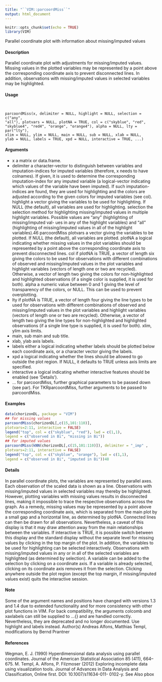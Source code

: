 ```yaml
---
title: "``VIM::parcoordMiss``"
output: html_document
---
```


```r
knitr::opts_chunk$set(echo = TRUE)
library(VIM)
```

Parallel coordinate plot with information about missing/imputed values

#### Description 

Parallel coordinate plot with adjustments for missing/imputed values. Missing values in the plotted variables may be represented by a point above the corresponding coordinate axis to prevent disconnected lines. In addition, observations with missing/imputed values in selected variables may be highlighted.

#### Usage 
<pre><code>

parcoordMiss(x, delimiter = NULL, highlight = NULL, selection = c("any",
"all"), plotvars = NULL, plotNA = TRUE, col = c("skyblue", "red",
"skyblue4", "red4", "orange", "orange4"), alpha = NULL, lty = par("lty"),
xlim = NULL, ylim = NULL, main = NULL, sub = NULL, xlab = NULL,
ylab = NULL, labels = TRUE, xpd = NULL, interactive = TRUE, ...)
</code></pre>

#### Arguments
* x a matrix or data.frame.
* delimiter a character-vector to distinguish between variables and imputation-indices for imputed variables (therefore, x needs to have colnames). If given, it is used to determine the corresponding imputation-index for any imputed variable (a
logical-vector indicating which values of the variable have been imputed). If
such imputation-indices are found, they are used for highlighting and the colors
are adjusted according to the given colors for imputed variables (see col).
highlight a vector giving the variables to be used for highlighting. If NULL (the default),
all variables are used for highlighting.
selection the selection method for highlighting missing/imputed values in multiple highlight variables. Possible values are "any" (highlighting of missing/imputed val-
ues in any of the highlight variables) and "all" (highlighting of missing/imputed
values in all of the highlight variables).46
parcoordMiss
plotvars a vector giving the variables to be plotted. If NULL (the default), all variables are plotted.
plotNA a logical indicating whether missing values in the plot variables should be represented by a point above the corresponding coordinate axis to prevent disconnected lines.
col if plotNA is TRUE, a vector of length six giving the colors to be used for observations with different combinations of observed and missing/imputed values in the plot variables and highlight variables (vectors of length one or two are recycled). Otherwise, a vector of length two giving the colors for non-highlighted
and highlighted observations (if a single color is supplied, it is used for both).
alpha a numeric value between 0 and 1 giving the level of transparency of the colors, or NULL. This can be used to prevent overplotting.
* lty if plotNA is TRUE, a vector of length four giving the line types to be used for observations with different combinations of observed and missing/imputed values in the plot variables and highlight variables (vectors of length one or two
are recycled). Otherwise, a vector of length two giving the line types for non-highlighted and highlighted observations (if a single line type is supplied, it is used for both).
xlim, ylim axis limits.
* main, sub main and sub title.
* xlab, ylab axis labels.
* labels either a logical indicating whether labels should be plotted below each coordinate axis, or a character vector giving the labels.
* xpd a logical indicating whether the lines should be allowed to go outside the plot region. If NULL, it defaults to TRUE unless axis limits are specified.
* interactive a logical indicating whether interactive features should be enabled (see ‘Details’).
* ... for parcoordMiss, further graphical parameters to be passed down (see par).
For TKRparcoordMiss, further arguments to be passed to parcoordMiss.


#### Examples 
```r
data(chorizonDL, package = "VIM")
## for missing values
parcoordMiss(chorizonDL[,c(15,101:110)],
plotvars=2:11, interactive = FALSE)
legend("top", col = c("skyblue", "red"), lwd = c(1,1),
legend = c("observed in Bi", "missing in Bi"))
## for imputed values
parcoordMiss(kNN(chorizonDL[,c(15,101:110)]), delimiter = "_imp" ,
plotvars=2:11, interactive = FALSE)
legend("top", col = c("skyblue", "orange"), lwd = c(1,1),
legend = c("observed in Bi", "imputed in Bi"))48
```
#### Details 

In parallel coordinate plots, the variables are represented by parallel axes. Each observation of the scaled data is shown as a line. Observations with missing/imputed values in selected variables may thereby be highlighted. However, plotting variables with missing values results in disconnected lines, making it impossible to trace the respective observations across the graph. As a remedy, missing values may be represented by a point above the corresponding coordinate axis, which is separated from the main plot by a small gap and a horizontal line, as determined by plotNA. Connected lines can then be drawn for all observations. Nevertheless, a caveat of this display is that it may draw attention away from the main relationships between the variables.
If interactive is TRUE, it is possible switch between this display and the standard display without the separate level for missing values by clicking in the top margin of the plot. In addition, the variables to be used for highlighting can be selected interactively. Observations with missing/imputed values in any or in all of the selected variables are highlighted (as determined by selection). A variable can be added to the selection by clicking on a coordinate axis. If a variable is already
selected, clicking on its coordinate axis removes it from the selection. Clicking anywhere outside the plot region (except the top margin, if missing/imputed values exist) quits the interactive session.

#### Note
Some of the argument names and positions have changed with versions 1.3 and 1.4 due to extended
functionality and for more consistency with other plot functions in VIM. For back compatibility,
the arguments colcomb and xaxlabels can still be supplied to ...{} and are handled correctly.
Nevertheless, they are deprecated and no longer documented. Use highlight and labels instead.
Author(s)
Andreas Alfons, Matthias Templ, modifications by Bernd Prantner

#### References
Wegman, E. J. (1990) Hyperdimensional data analysis using parallel coordinates. Journal of the
American Statistical Association 85 (411), 664–675.
M. Templ, A. Alfons, P. Filzmoser (2012) Exploring incomplete data using visualization tools.
Journal of Advances in Data Analysis and Classification, Online first. DOI: 10.1007/s11634-011-
0102-y.
See Also
pbox
